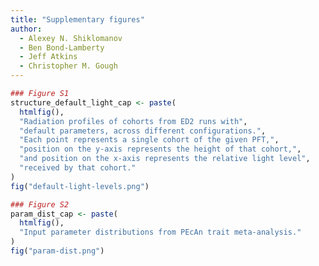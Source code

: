 ```yaml
---
title: "Supplementary figures"
author:
  - Alexey N. Shiklomanov
  - Ben Bond-Lamberty
  - Jeff Atkins
  - Christopher M. Gough
---
```


```r
### Figure S1
structure_default_light_cap <- paste(
  htmlfig(),
  "Radiation profiles of cohorts from ED2 runs with",
  "default parameters, across different configurations.",
  "Each point represents a single cohort of the given PFT,",
  "position on the y-axis represents the height of that cohort,",
  "and position on the x-axis represents the relative light level",
  "received by that cohort."
)
fig("default-light-levels.png")
```

```r
### Figure S2
param_dist_cap <- paste(
  htmlfig(),
  "Input parameter distributions from PEcAn trait meta-analysis."
)
fig("param-dist.png")
```
